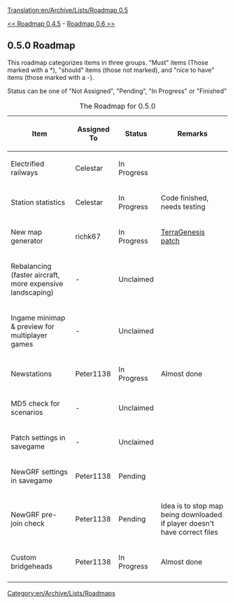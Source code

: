 [[Translation:en/Archive/Lists/Roadmap 0.5]]
[[Category:en/Archive/Lists/Roadmaps]]


[[en/Roadmap 0.4.5|<< Roadmap 0.4.5]] - [[en/Archive/Lists/Roadmap 0.6|Roadmap 0.6 >>]]
== 0.5.0 Roadmap ==

This roadmap categorizes items in three groups. "Must" items (Those marked with a *), "should" items (those not marked), and "nice to have" items (those marked with a -).

Status can be one of "Not Assigned", "Pending", "In Progress" or "Finished"

{| border="1"
|+ The Roadmap for 0.5.0
|-
! Item !! Assigned To !! Status !! Remarks
|-
|Electrified railways || Celestar
!class="wip" | In Progress ||
|-
|Station statistics || Celestar
!class="wip" | In Progress || Code finished, needs testing 
|-
|New map generator || richk67
!class="wip" | In Progress || [http://www.tt-forums.net/viewtopic.php?t=22592 TerraGenesis patch]
|-
|Rebalancing (faster aircraft, more expensive landscaping) || -
!class="unclaimed" | Unclaimed ||
|-
|Ingame minimap & preview for multiplayer games || -
!class="unclaimed" | Unclaimed ||
|-
|Newstations || Peter1138
!class="wip" | In Progress || Almost done
|-
|MD5 check for scenarios || -
!class="unclaimed" | Unclaimed ||
|-
|Patch settings in savegame || -
!class="unclaimed" | Unclaimed ||
|-
|NewGRF settings in savegame || Peter1138
!class="pending" | Pending ||
|-
|NewGRF pre-join check || Peter1138
!class="pending" | Pending || Idea is to stop map being downloaded if player doesn't have correct files
|-
|Custom bridgeheads || Peter1138
!class="wip" | In Progress || Almost done
|-
|}